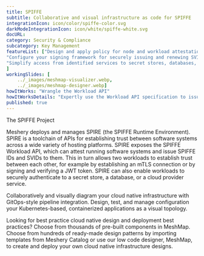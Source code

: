 ```yaml
---
title: SPIFFE  
subtitle: Collaborative and visual infrastructure as code for SPIFFE
integrationIcon: icon/color/spiffe-color.svg
darkModeIntegrationIcon: icon/white/spiffe-white.svg
docURL: 
category: Security & Compliance
subcategory: Key Management
featureList: ["Design and apply policy for node and workload attestation.",
"Configure your signing framework for securely issuing and renewing SVIDs.",
"Simplify access from identified services to secret stores, databases, services meshes and cloud provider services."
]
workingSlides: [
    ../_images/meshmap-visualizer.webp,
    ../_images/meshmap-designer.webp]
howItWorks: "Wrangle the Workload API"
howItWorksDetails: "Expertly use the Workload API specification to issue and retrieve SVIDs."
published: true
---
```

<p>
    The SPIFFE Project
</p>
<p>
    Meshery deploys and manages SPIRE (the SPIFFE Runtime Environment). SPIRE is a toolchain of APIs for establishing trust between software systems across a wide variety of hosting platforms. SPIRE exposes the SPIFFE Workload API, which can attest running software systems and issue SPIFFE IDs and SVIDs to them. This in turn allows two workloads to establish trust between each other, for example by establishing an mTLS connection or by signing and verifying a JWT token. SPIRE can also enable workloads to securely authenticate to a secret store, a database, or a cloud provider service.
</p>
<p>
    Collaboratively and visually diagram your cloud native infrastructure with GitOps-style pipeline integration. Design, test, and manage configuration your Kubernetes-based, containerized applications as a visual topology.
</p>
<p>
    Looking for best practice cloud native design and deployment best practices? Choose from thousands of pre-built components in MeshMap. Choose from hundreds of ready-made design patterns by importing templates from Meshery Catalog or use our low code designer, MeshMap, to create and deploy your own cloud native infrastructure designs.
</p>